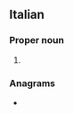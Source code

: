 ==Italian==

===Proper noun===
{{it-proper noun|m}}

# {{given name|it|male|eq=Reynold}}

===Anagrams===
* {{anagrams|it|a=adilnor|donarli|ladroni|lardino}}